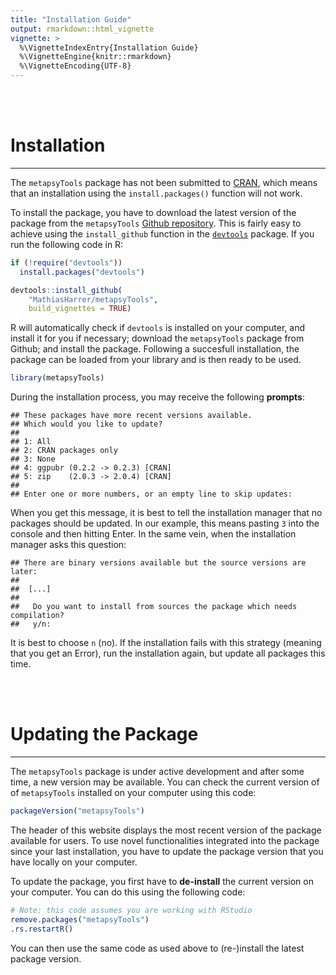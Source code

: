 ```yaml
---
title: "Installation Guide"
output: rmarkdown::html_vignette
vignette: >
  %\VignetteIndexEntry{Installation Guide}
  %\VignetteEngine{knitr::rmarkdown}
  %\VignetteEncoding{UTF-8}
---
```


<br></br>

# Installation

---

The `metapsyTools` package has not been submitted to [CRAN](https://cran.r-project.org/),
which means that an installation using the `install.packages()` function will not 
work. 

To install the package, you have to download the latest version of the package from the 
`metapsyTools` [Github repository](https://github.com/MathiasHarrer/metapsyTools). This is fairly
easy to achieve using the `install_github` function in the 
[`devtools`](https://devtools.r-lib.org/index.html) package. If you run the following code in R:

```r
if (!require("devtools"))
  install.packages("devtools")

devtools::install_github(
    "MathiasHarrer/metapsyTools",
    build_vignettes = TRUE)
```

R will automatically check if `devtools` is installed on your computer, and install it
for you if necessary; download the `metapsyTools` package from Github; and install the package. 
Following a succesfull installation, the package can be loaded from your library and is then 
ready to be used.

```r
library(metapsyTools)
```

During the installation process, you may receive the following **prompts**:

```
## These packages have more recent versions available.
## Which would you like to update?
## 
## 1: All                          
## 2: CRAN packages only            
## 3: None                          
## 4: ggpubr (0.2.2 -> 0.2.3) [CRAN]
## 5: zip    (2.0.3 -> 2.0.4) [CRAN]
## 
## Enter one or more numbers, or an empty line to skip updates:
```

When you get this message, it is best to tell the installation manager that no packages should be updated. 
In our example, this means pasting `3` into the console and then hitting Enter. 
In the same vein, when the installation manager asks this question:

```
## There are binary versions available but the source versions are later:
##  
##  [...]
##  
##   Do you want to install from sources the package which needs compilation?
##   y/n: 
```

It is best to choose `n` (no). If the installation fails with this strategy 
(meaning that you get an Error), run the installation again, but update all packages this time.


<br></br>

# Updating the Package

---

The `metapsyTools` package is under active development and after some time, a new 
version may be available. You can check the current version of of `metapsyTools`
installed on your computer using this code:

```r
packageVersion("metapsyTools")
```

The header of this website displays the most recent version of the package available
for users. To use novel functionalities integrated into the package since your last installation,
you have to update the package version that you have locally on your computer. 

To update the package, you first have to **de-install** the current version on your computer.
You can do this using the following code:

```r
# Note: this code assumes you are working with RStudio 
remove.packages("metapsyTools")
.rs.restartR() 
```

You can then use the same code as used above to (re-)install the latest package version.

<br></br>